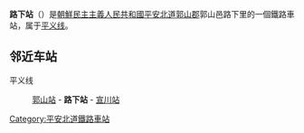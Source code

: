 {{朝鮮半島車站資訊
|公司色 = red
|文字色 = 
|站名 = 路下站
|圖片 = 
|pxl = 
|圖片說明 =
|前一站 = [[郭山站|郭山]]
|前一站距離 = 11.6
|後一站距離 = 9.3
|後一站 = [[宣川站|宣川]]
|諺文 = 로하역
|朝鮮漢字 = 路下驛
|文觀部式 = Noha-yeok
|馬-賴式 = Roha-yŏk
|副站名 = 
|車站編號 = 
|停站路線數 = 
|所屬公司 = [[朝鮮民主主義人民共和國鐵道省|朝鮮民主主義人民共和國鐵道省]]
|所屬路線 = [[平义线|平义线]]
|距離 = 147.6
|起點站 = [[平壤站|平壤]]
|所在地 =[[平安北道|平安北道]][[郭山郡|郭山郡]]郭山邑路下里
|車站構造 = 地面车站
|月台配置 = 1面2線
|啟用年月日 =
|廢站年月日 = 
|上下車人次 = 
|統計年度 = 
|轉車 = 
|備註 = 
|全寬備註 = 
}}

'''路下站'''（{{kor|名=北|諺=로하역|漢=路下驛|羅=Roha yŏk|f=y}}）是[[朝鮮民主主義人民共和國|朝鮮民主主義人民共和國]][[平安北道|平安北道]][[郭山郡|郭山郡]]郭山邑路下里的一個鐵路車站，属于[[平义线|平义线]]。

==邻近车站==
平义线
:[[郭山站|郭山站]] - '''路下站''' - [[宣川站|宣川站]]

{{朝鲜铁路小作品}}

{{平义线}}

[[Category:平安北道鐵路車站|Category:平安北道鐵路車站]]